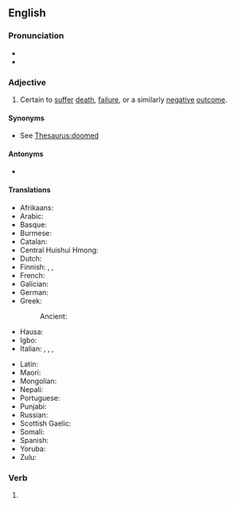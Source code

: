 ==English==

===Pronunciation===
* {{IPA|en|/duːmd/}}
* {{audio|en|en-us-doomed.ogg|Audio (US)}}

===Adjective===
{{en-adj}}

# Certain to [[suffer]] [[death]], [[failure]], or a similarly [[negative]] [[outcome]].

====Synonyms====
* See [[Thesaurus:doomed]]

====Antonyms====
* {{l|en|blessed}}

====Translations====
{{trans-top|certain to suffer death, failure, or a similarly negative outcome}}
* Afrikaans: {{t|af|gedoem}}
* Arabic: {{t|ar|محكوم|tr=mahkum}}
* Basque: {{t|eu|kondenatuta}}
* Burmese: {{t|my|ခြော}}
* Catalan: {{t+|ca|condemnat}}
* Central Huishui Hmong: {{t|hmc|itbxhi}}
* Dutch: {{t+|nl|gedoemd}}
* Finnish: {{t|fi|[[tuho|tuhoon]] [[tuomittu]]}}, {{t+|fi|tuomittu}}, {{t|fi|tuhon oma}}
* French: {{t+|fr|condamné}}
* Galician: {{t|gl|condenado}}
* German: {{t+|de|verurteilt}}
* Greek:
*: Ancient: {{t|grc|ὀλέθριος}}
* Hausa: {{t|ha|wanzuwa}}
* Igbo: {{t|ig|idikwe}}
* Italian: {{t+|it|condannato}}, {{t+|it|spacciato}}, {{t+|it|predestinato}}, {{t+|it|destinato}}
{{trans-mid}}
* Latin: {{t|la|cādūcus}}
* Maori: {{t|mi|meake}}
* Mongolian: {{t|mn|хувь тавилан|sc=Cyrl}}
* Nepali: {{t|ne|बर्बाद}}
* Portuguese: {{t+|pt|condenado}}
* Punjabi: {{t|pa|ਤਬਾਹ ਕਰ ਦਿੱਤੀ}}
* Russian: {{t+|ru|обречённый}}
* Scottish Gaelic: {{t|gd|an dàn}}
* Somali: {{t|so|dhegjar}}
* Spanish: {{t+|es|condenado}}
* Yoruba: {{t|yo|ijakule}}
* Zulu: {{t|zu|owawuzobhujiswa}}
{{trans-bottom}}

===Verb===
{{head|en|verb form}}

# {{en-past of|doom}}